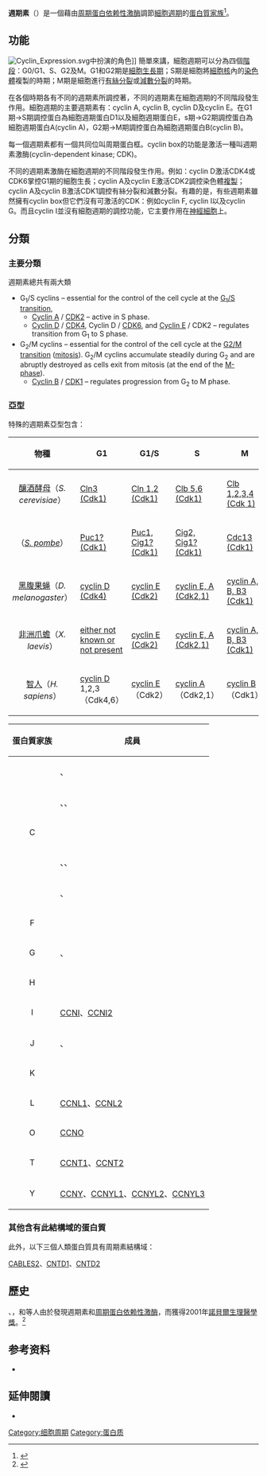 {{NoteTA
|G1 = Lifesciences
|1 = zh-hans:周期; zh-hant:週期;
}}
'''週期素'''（{{lang-en|Cyclin}}）是一個藉由[[周期蛋白依赖性激酶|周期蛋白依赖性激酶]]調節[[細胞週期|細胞週期]]的[[蛋白質家族|蛋白質家族]]<ref name="pmid12910258">{{cite journal | title = Cell cycle regulation and neural differentiation | journal = Oncogene | volume = 22 | issue = 33 | pages = 5208–19 |date=August 2003 | pmid = 12910258 | doi = 10.1038/sj.onc.1206558 | url = | author1 = Galderisi U | author2 = Jori FP | author3 = Giordano A | author-separator = , }}</ref>。

==功能==
[[Image:Cyclin_Expression.svg|thumb]]中扮演的角色]]
簡單來講，細胞週期可以分為四個[[階段|階段]]：G0/G1、S、G2及M。G1和G2期是[[細胞|細胞]][[生長期|生長期]]；S期是細胞將[[細胞核|細胞核]]內的[[染色體|染色體]]複製的時期；M期是細胞進行[[有絲分裂|有絲分裂]]或[[減數分裂|減數分裂]]的時期。

在各個時期各有不同的週期素所調控著，不同的週期素在細胞週期的不同階段發生作用。細胞週期的主要週期素有：cyclin A, cyclin B, cyclin D及cyclin E。在G1期→S期調控蛋白為細胞週期蛋白D1以及細胞週期蛋白E，s期→G2期調控蛋白為細胞週期蛋白A(cyclin A)，G2期→M期調控蛋白為細胞週期蛋白B(cyclin B)。

每一個週期素都有一個共同位叫周期蛋白框。cyclin box的功能是激活一種叫週期素激酶(cyclin-dependent kinase; CDK)。

不同的週期素激酶在細胞週期的不同階段發生作用。例如：cyclin D激活CDK4或CDK6掌控G1期的細胞生長；cyclin A及cyclin E激活CDK2調控染色體[[複製|複製]]；cyclin A及cyclin B激活CDK1調控有絲分裂和減數分裂。有趣的是，有些週期素雖然擁有cyclin box但它們沒有可激活的CDK：例如cyclin F, cyclin I以及cyclin G。而且cyclin I並沒有細胞週期的調控功能，它主要作用在[[神經細胞|神經細胞]]上。
==分類==

=== 主要分類 ===

週期素總共有兩大類

* G<sub>1</sub>/S cyclins – essential for the control of the cell cycle at the [[Cell_cycle_checkpoint#G1_.28Restriction.29_Checkpoint|G<sub>1</sub>/S transition]],
** [[Cyclin_A|Cyclin A]] / [[Cyclin-dependent_kinase_2|CDK2]] – active in S phase.
** [[Cyclin_D|Cyclin D]] / [[Cyclin-dependent_kinase_4|CDK4]], Cyclin D / [[Cyclin-dependent_kinase_6|CDK6]], and [[Cyclin_E|Cyclin E]] / CDK2 – regulates transition from G<sub>1</sub> to S phase.
* G<sub>2</sub>/M cyclins – essential for the control of the cell cycle at the [[Cell_cycle_checkpoint#G2_Checkpoint|G2/M transition]] ([[mitosis|mitosis]]). G<sub>2</sub>/M cyclins accumulate steadily during G<sub>2</sub> and are abruptly destroyed as cells exit from mitosis (at the end of the [[metaphase|M-phase]]).
** [[Cyclin_B|Cyclin B]] / [[Cdk1|CDK1]] – regulates progression from G<sub>2</sub> to M phase.

=== 亞型 ===

特殊的週期素亞型包含：
{| class="wikitable" border="1"
|-
!物種
!G1
!G1/S
!S
!M
|-
| align="center" | [[釀酒酵母|釀酒酵母]]（''S. cerevisiae''）
| [[Cln3_(Cdk1)|Cln3 (Cdk1)]]
| [[Cln_1,2_(Cdk1)|Cln 1,2 (Cdk1)]]
| [[Clb_5,6_(Cdk1)|Clb 5,6 (Cdk1)]]
| [[Clb_1,2,3,4_(Cdk_1)|Clb 1,2,3,4 (Cdk 1)]]
|-
| align="center" | {{le|粟酒裂殖酵母|Schizosaccharomyces pombe}}（''[[Schizosaccharomyces_pombe|S. pombe]]''）
| [[Puc1?_(Cdk1)|Puc1? (Cdk1)]]
| [[Puc1,_Cig1?_(Cdk1)|Puc1, Cig1? (Cdk1)]]
| [[Cig2,_Cig1?_(Cdk1)|Cig2, Cig1? (Cdk1)]]
| [[Cdc13_(Cdk1)|Cdc13 (Cdk1)]]
|-
| align="center" | [[黑腹果蝇|黑腹果蝇]]（''D. melanogaster''）
| [[cyclin_D_(Cdk4)|cyclin D (Cdk4)]]
| [[cyclin_E_(Cdk2)|cyclin E (Cdk2)]]
| [[cyclin_E,_A_(Cdk2,1)|cyclin E, A (Cdk2,1)]]
| [[cyclin_A,_B,_B3_(Cdk1)|cyclin A, B, B3 (Cdk1)]]
|-
| align="center" | [[非洲爪蟾|非洲爪蟾]]（''X. laevis''）
| [[either_not_known_or_not_present|either not known or not present]]
| [[cyclin_E_(Cdk2)|cyclin E (Cdk2)]]
| [[cyclin_E,_A_(Cdk2,1)|cyclin E, A (Cdk2,1)]]
| [[cyclin_A,_B,_B3_(Cdk1)|cyclin A, B, B3 (Cdk1)]]
|-
| align="center" | [[智人|智人]]（''H. sapiens''）
| [[cyclin_D|cyclin D]] 1,2,3 （Cdk4,6）
| [[cyclin_E|cyclin E]]（Cdk2）
| [[cyclin_A|cyclin A]]（Cdk2,1）
| [[cyclin_B|cyclin B]] （Cdk1）
|}

{| class="wikitable" border="1"
|-
! 蛋白質家族
! 成員
|-
| align="center" | {{le|Cyclin A|Cyclin A|A}}
| {{le|Cyclin A1|Cyclin A1|CCNA1}}、{{le|Cyclin A2|Cyclin A2|CCNA2}}
|-
| align="center" | {{le|Cyclin B|B}}
| {{le|Cyclin B1|Cyclin B1|CCNB1}}、{{le|Cyclin B2|Cyclin B2|CCNB2}}、{{le|Cyclin B3|Cyclin B3|CCNB3}}
|-
| align="center" | C
| {{le|Cyclin C|Cyclin C|CCNC}}
|-
| align="center" | {{le|Cyclin D|Cyclin D|D}}
| {{le|Cyclin D1|Cyclin D1|CCND1}}、{{le|Cyclin D2|Cyclin D2|CCND2}}、{{le|Cyclin D3|Cyclin D3|CCND3}}
|-
| align="center" | {{le|Cyclin E|Cyclin E|E}}
| {{le|Cyclin E1|Cyclin E1|CCNE1}}、{{le|Cyclin E2|Cyclin E2|CCNE2}}
|-
| align="center" | F
| {{le|CCNF}}
|-
| align="center" | G
| {{le|CCNG1}}、{{le|CCNG2}}
|-
| align="center" | H
| {{le|Cyclin H|CCNH}}
|-
| align="center" | I
| [[CCNI_(gene)|CCNI]]、[[CCNI2|CCNI2]]
|-
| align="center" |  J
| {{le|CCNJ}}、{{le|CCNJL}}
|-
| align="center" | K
| {{le|Cyclin K|Cyclin K|CCNK}}
|-
| align="center" | L
| [[CCNL1|CCNL1]]、[[CCNL2|CCNL2]]
|-
| align="center" | O
| [[Cyclin_O|CCNO]]
|-
| align="center" | T
| [[Cyclin_T1|CCNT1]]、[[Cyclin_T2|CCNT2]]
|-
| align="center" | Y
| [[Cyclin_Y|CCNY]]、[[CCNYL1|CCNYL1]]、[[CCNYL2|CCNYL2]]、[[CCNYL3|CCNYL3]]
|}

=== 其他含有此結構域的蛋白質 ===

此外，以下三個人類蛋白質具有周期素結構域：

[[CABLES2|CABLES2]]、[[CNTD1|CNTD1]]、[[CNTD2|CNTD2]]

==歷史==

{{le|Leland H. Hartwell}}、{{le|R. Timothy Hunt}}，和{{le|Paul M. Nurse}}等人由於發現週期素和[[周期蛋白依赖性激酶|周期蛋白依赖性激酶]]，而獲得2001年[[諾貝爾生理醫學獎|諾貝爾生理醫學獎]]。<ref name="urlMedicine 2001">{{cite web | url = http://nobelprize.org/nobel_prizes/medicine/laureates/2001/index.html | title = The Nobel Prize in Physiology or Medicine 2001 | authorlink =  | work =  | publisher = The Nobel Foundation | pages =  | language =  | archiveurl = https://web.archive.org/web/20070718160029/http://nobelprize.org/nobel_prizes/medicine/laureates/2001/index.html | archivedate = 2007-07-18 | quote =  | accessdate = 2009-03-15 | dead-url = no }}</ref>

== 参考资料 ==
{{reflist}}
*{{cite book | author = Plattner, Helmut; Hentschel, Joachim | title = Zellbiologie | edition = 第四版 | language = 德语 | publisher = Thieme | location = 斯图加特 | year = 2011 | isbn = 3-1310-6514-1 }}

== 延伸閱讀 ==
* {{cite book | author = Monty Krieger; Matthew P Scott; Matsudaira, Paul T.; Lodish, Harvey F.; Darnell, James E.; Lawrence Zipursky; Kaiser, Chris; Arnold Berk | authorlink = | others = | title = Molecular cell biology | edition = Fifth | language = | publisher = W.H. Freeman and CO | location = New York | year = 2004 | origyear = | pages = | quote = | isbn = 0-7167-4366-3 | oclc = | doi = | url = | accessdate = }}

{{细胞周期蛋白质}}
{{InterPro content|IPR006671}}
[[Category:细胞周期|Category:细胞周期]]
[[Category:蛋白质|Category:蛋白质]]